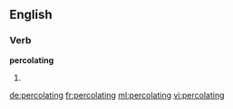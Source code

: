 ==English==

===Verb===
'''percolating'''

# {{present participle of|percolate}}

[[de:percolating]]
[[fr:percolating]]
[[ml:percolating]]
[[vi:percolating]]